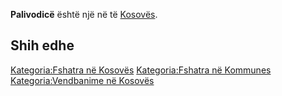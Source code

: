 {{Fshat në 
 | Emri                = Palivodicë
 | EmriAlt                = 
 | NAME_SHORT_FORM=      
 | NAME_GENERIC=      
 | NAME_SORT_NAME_RO=      PALIVODICE
 | FULL_NAME_RO = Palivodicë
 | FULL_NAME_ND_RO=Palivodice
 | SORT_NAME_RG=PALIVODICE
 | FULL_NAME_RG=Palivodicë
 | FULL_NAME_ND_RG=Palivodice
 | SRP_NAME_SHORT_FORM=      
 | SRP_NAME_GENERIC=      
 | SRP_NAME_SORT_NAME_RO=      
 | SRP_FULL_NAME_RO = 
 | SRP_FULL_NAME_ND_RO=
 | SRP_SORT_NAME_RG=
 | SRP_FULL_NAME_RG=
 | SRP_FULL_NAME_ND_RG=
 | Emri (Rasa dhanore) = 
 | Figura              = 
 | Shteti              = Kosovo
 | Komuna              = 
 | Kodi postar         = 
 | Sipërfaqja          = 

 | Popullsia           = 

 | Regj. i popullsisë  = 
 | Dend. e popullsisë  = 
 | Faqja zyrtare       = 
 <!--- Koordinatat ----> 
 | Gjerësia            = 42.171111
 | Gjatësia            = 21.2925
 | Lartësia            = 
}}
'''Palivodicë''' është një [[]] në [[]] të [[Kosovës]].

<!-- == Gjeografia == -->
<!-- == Historia == -->
<!-- == Demografia == -->
== Shih edhe ==
{{Komuna }}
{{Kosovo-Administrata-Cung}}

[[Kategoria:Fshatra në Kosovës]]
[[Kategoria:Fshatra në Kommunes ]]
[[Kategoria:Vendbanime në Kosovës]]